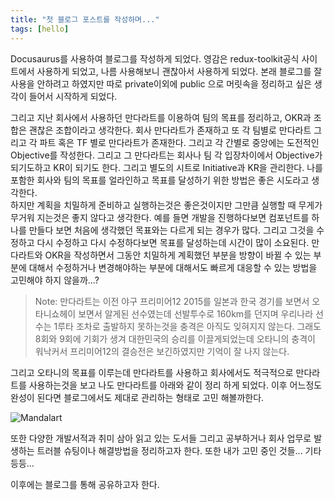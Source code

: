 ```yaml
---
title: "첫 블로그 포스트를 작성하며..."
tags: [hello]
---
```


Docusaurus를 사용하여 블로그를 작성하게 되었다. 영감은 redux-toolkit공식 사이트에서 사용하게 되었고, 나름 사용해보니 괜찮아서 사용하게 되었다. 본래 블로그를 잘 사용을 안하려고 하였지만 따로 private이외에 public 으로 머릿속을 정리하고 싶은 생각이 들어서 시작하게 되었다.

그리고 지난 회사에서 사용하던 만다라트를 이용하여 팀의 목표를 정리하고, OKR과 조합은 괜찮은 조합이라고 생각한다.
회사 만다라트가 존재하고 또 각 팀별로 만다라트 그리고 각 파트 혹은 TF 별로 만다라트가 존재한다. 그리고 각 간별로 중앙에는 도전적인 Objective를 작성한다. 그리고 그 만다라트는 회사나 팀 각 입장차이에서 Objective가 되기도하고 KR이 되기도 한다. 그리고 별도의 시트로 Initiative과 KR을 관리한다. 나를 포함한 회사와 팀의 목표를 얼라인하고 목표를 달성하기 위한 방법은 좋은 시도라고 생각한다.<br />
하지만 계획을 치밀하게 준비하고 실행하는것은 좋은것이지만 그만큼 실행할 때 무게가
무거워 지는것은 좋지 않다고 생각한다. 예를 들면 개발을 진행하다보면 컴포넌트를 하나를
만들다 보면 처음에 생각했던 목표와는 다르게 되는 경우가 많다. 그리고 그것을 수정하고
다시 수정하고 다시 수정하다보면 목표를 달성하는데 시간이 많이 소요된다. 만다라트와
OKR을 작성하면서 그동안 치밀하게 계획했던 부분을 방향이 바뀔 수 있는 부분에 대해서
수정하거나 변경해야하는 부분에 대해서도 빠르게 대응할 수 있는 방법을 고민해야 하지
않을까...?

> Note: 만다라트는 이전 야구 프리미어12 2015를 일본과 한국 경기를 보면서 오타니쇼헤이 보면서 알게된 선수였는데 선발투수로 160km를 던지며 우리나라 선수는 1루타 조차로 출발하지 못하는것을 충격은 아직도 잊혀지지 않는다. 그래도 8회와 9회에 기회가 생겨 대한민국의 승리를 이끌게되었는데 오타니의 충격이 워낙커서 프리미어12의 결승전은 보긴하였지만 기억이 잘 나지 않는다.

그리고 오타니의 목표를 이루는데 만다라트를 사용하고 회사에서도 적극적으로 만다라트를 사용하는것을 보고 나도 만다라트를 아래와 같이 정리 하게 되었다. 이후 어느정도 완성이 된다면 블로그에서도 제대로 관리하는 형태로 고민 해볼까한다.

![Mandalart](./Mandalart.png)

또한 다양한 개발서적과 취미 삼아 읽고 있는 도서들 그리고 공부하거나 회사 업무로 발생하는 트러블 슈팅이나 해결방법을 정리하고자 한다. 또한 내가 고민 중인 것들... 기타 등등...

이후에는 블로그를 통해 공유하고자 한다.
